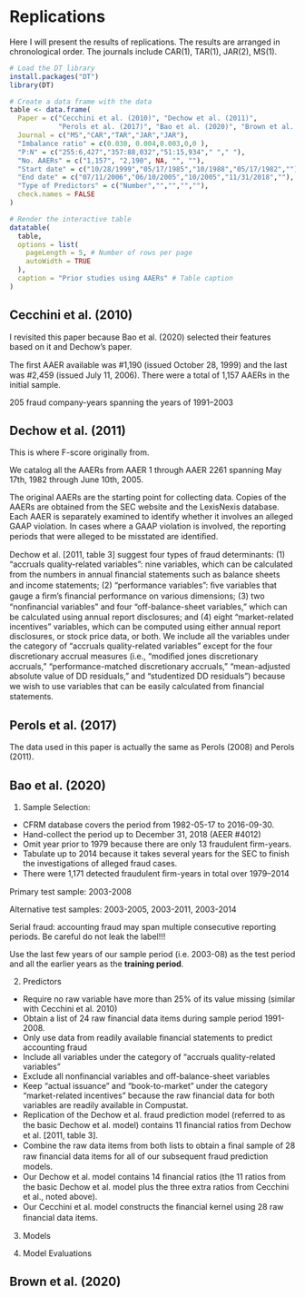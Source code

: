 # Replications {.unnumbered}

Here I will present the results of replications. The results are arranged in chronological order. The journals include CAR(1), TAR(1), JAR(2), MS(1).

```r
# Load the DT library
install.packages("DT")
library(DT)

# Create a data frame with the data
table <- data.frame(
  Paper = c("Cecchini et al. (2010)", "Dechow et al. (2011)", 
            "Perols et al. (2017)", "Bao et al. (2020)", "Brown et al. (2020)"),
  Journal = c("MS","CAR","TAR","JAR","JAR"),
  "Imbalance ratio" = c(0.030, 0.004,0.003,0,0 ),
  "P:N" = c("255:6,427","357:88,032","51:15,934"," "," "),
  "No. AAERs" = c("1,157", "2,190", NA, "", ""),
  "Start date" = c("10/28/1999","05/17/1985","10/1988","05/17/1982",""),
  "End date" = c("07/11/2006","06/10/2005","10/2005","11/31/2018",""),
  "Type of Predictors" = c("Number","","","",""),
  check.names = FALSE
)

# Render the interactive table
datatable(
  table,
  options = list(
    pageLength = 5, # Number of rows per page
    autoWidth = TRUE
  ),
  caption = "Prior studies using AAERs" # Table caption
)
```

## Cecchini et al. (2010)

I revisited this paper because Bao et al. (2020) selected their features based on it and Dechow's paper.

The ﬁrst AAER available was #1,190 (issued October 28, 1999) and the last was #2,459 (issued July 11, 2006). There were a total of 1,157 AAERs in the initial sample.

205 fraud company-years spanning the years of 1991–2003

## Dechow et al. (2011)

This is where F-score originally from.

We catalog all the AAERs from AAER 1 through AAER 2261 spanning May 17th, 1982 through June 10th, 2005.

The original AAERs are the starting point for collecting data. Copies of the AAERs are obtained from the SEC website and the LexisNexis database. Each AAER is separately examined to identify whether it involves an alleged GAAP violation. In cases where a GAAP violation is involved, the reporting periods that were alleged to be misstated are identiﬁed.

Dechow et al. [2011, table 3] suggest four types of fraud determinants: (1) “accruals quality-related variables”: nine variables, which can be calculated from the numbers in annual ﬁnancial statements such as balance sheets and income statements; (2) “performance variables”: ﬁve variables that gauge a ﬁrm’s ﬁnancial performance on various dimensions; (3) two “nonﬁnancial variables” and four “off-balance-sheet variables,” which can be calculated using annual report disclosures; and (4) eight “market-related incentives” variables, which can be computed using either annual report disclosures, or stock price data, or both. We include all the variables under the category of “accruals quality-related variables” except for the four discretionary accrual measures (i.e., “modiﬁed jones discretionary accruals,” “performance-matched discretionary accruals,” “mean-adjusted absolute value of DD residuals,” and “studentized DD residuals”) because we wish to use variables that can be easily calculated from ﬁnancial statements.

## Perols et al. (2017)

The data used in this paper is actually the same as Perols (2008) and Perols (2011).

## Bao et al. (2020)

1. Sample Selection:

-   CFRM database covers the period from 1982-05-17 to 2016-09-30.
-   Hand-collect the period up to December 31, 2018 (AEER #4012)
-   Omit year prior to 1979 because there are only 13 fraudulent firm-years.
-   Tabulate up to 2014 because it takes several years for the SEC to finish the investigations of alleged fraud cases.
-   There were 1,171 detected fraudulent ﬁrm-years in total over 1979–2014

Primary test sample: 2003-2008

Alternative test samples: 2003-2005, 2003-2011, 2003-2014

Serial fraud: accounting fraud may span multiple consecutive reporting periods. Be careful do not leak the label!!!

Use the last few years of our sample period (i.e. 2003-08) as the test period and all the earlier years as the **training period**. 

2. Predictors

-   Require no raw variable have more than 25% of its value missing (similar with Cecchini et al. 2010)
-   Obtain a list of 24 raw financial data items during sample period 1991-2008.
-   Only use data from readily available financial statements to predict accounting fraud
-   Include all variables under the category of "accruals quality-related variables" 
-   Exclude all nonfinancial variables and off-balance-sheet variables
-   Keep "actual issuance" and "book-to-market" under the category "market-related incentives" because the raw financial data for both variables are readily available in Compustat.
-   Replication of the Dechow et al. fraud prediction model (referred to as the basic Dechow et al. model) contains 11 ﬁnancial ratios from Dechow et al. [2011, table 3].
-   Combine the raw data items from both lists to obtain a ﬁnal sample of 28 raw ﬁnancial data items for all of our subsequent fraud prediction models.
-   Our Dechow et al. model contains 14 ﬁnancial ratios (the 11 ratios from the basic Dechow et al. model plus the three extra ratios from Cecchini et al., noted above).
-   Our Cecchini et al. model constructs the ﬁnancial kernel using 28 raw ﬁnancial data items.

3. Models

4. Model Evaluations

## Brown et al. (2020)
